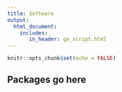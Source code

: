 ---
title: Software
output: 
  html_document:
    includes:
       in_header: ga_script.html
---

```{r setup, include=FALSE}
knitr::opts_chunk$set(echo = FALSE)
```

<link rel="stylesheet" href="academicons.css"/>
<link rel="stylesheet" href="styles.css" type="text/css">

## Packages go here

